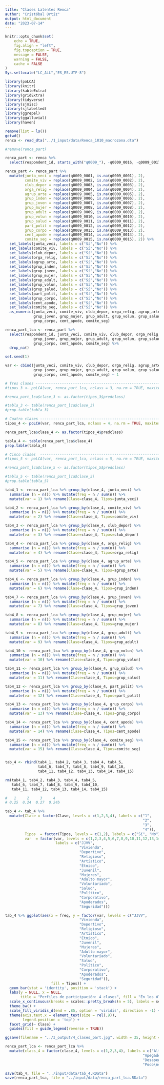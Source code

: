 ```yaml
---
title: "Clases Latentes Renca"
author: "Cristóbal Ortiz"
output: html_document
date: "2023-07-14"
---
```


```r
knitr::opts_chunk$set(
	echo = TRUE,
	fig.align = "left",
	fig.topcaption = TRUE,
	message = FALSE,
	warning = FALSE,
	cache = FALSE
)
Sys.setlocale("LC_ALL","ES_ES.UTF-8")
```

```r
library(poLCA)
library(knitr)
library(kableExtra)
library(gridExtra)
library(tidyverse)
library(sjmisc)
library(sjlabelled)
library(ggrepel)
library(ggalluvial)
library(haven)
```

```r
remove(list = ls())
getwd()
renca <- read_dta("../1_input/data/Renca_1010_macrozona.dta")
```

```r
#remove(renca_part)

renca_part <- renca %>% 
  select(respondent_id, starts_with("q0009_"), -q0009_0016, -q0009_0017, -q0009_0018, -q0009_0019, -q0009_other) ##apoyo/visitas

renca_part <- renca_part %>% 
  mutate(junta_veci = replace(q0009_0001, is.na(q0009_0001), 2),
         comite_viv = replace(q0009_0002, is.na(q0009_0002), 2),
         club_depor = replace(q0009_0003, is.na(q0009_0003), 2),
         orga_relig = replace(q0009_0004, is.na(q0009_0004), 2),
         agrup_arte = replace(q0009_0005, is.na(q0009_0005), 2),
         grup_inden = replace(q0009_0006, is.na(q0009_0006), 2),
         grup_joven = replace(q0009_0007, is.na(q0009_0007), 2),
         grup_mujer = replace(q0009_0008, is.na(q0009_0008), 2),
         grup_adult = replace(q0009_0009, is.na(q0009_0009), 2),
         grup_volun = replace(q0009_0010, is.na(q0009_0010), 2),
         grup_salud = replace(q0009_0011, is.na(q0009_0011), 2),
         part_polit = replace(q0009_0012, is.na(q0009_0012), 2),
         grup_corpo = replace(q0009_0013, is.na(q0009_0013), 2),
         cent_apode = replace(q0009_0014, is.na(q0009_0014), 2),
         comite_seg = replace(q0009_0015, is.na(q0009_0015), 2)) %>% 
  set_labels(junta_veci, labels = c("Sí","No")) %>% 
  set_labels(comite_viv, labels = c("Sí","No")) %>% 
  set_labels(club_depor, labels = c("Sí","No")) %>% 
  set_labels(orga_relig, labels = c("Sí","No")) %>% 
  set_labels(agrup_arte, labels = c("Sí","No")) %>% 
  set_labels(grup_inden, labels = c("Sí","No")) %>% 
  set_labels(grup_joven, labels = c("Sí","No")) %>% 
  set_labels(grup_mujer, labels = c("Sí","No")) %>% 
  set_labels(grup_adult, labels = c("Sí","No")) %>% 
  set_labels(grup_volun, labels = c("Sí","No")) %>% 
  set_labels(grup_salud, labels = c("Sí","No")) %>% 
  set_labels(part_polit, labels = c("Sí","No")) %>% 
  set_labels(grup_corpo, labels = c("Sí","No")) %>% 
  set_labels(cent_apode, labels = c("Sí","No")) %>% 
  set_labels(comite_seg, labels = c("Sí","No")) %>%  
  as_numeric(junta_veci, comite_viv, club_depor, orga_relig, agrup_arte, grup_inden, 
             grup_joven, grup_mujer, grup_adult, grup_volun, grup_salud, part_polit, 
             grup_corpo, cent_apode, comite_seg) 

renca_part_lca <- renca_part %>% 
  select(respondent_id, junta_veci, comite_viv, club_depor, orga_relig, agrup_arte, grup_inden, 
             grup_joven, grup_mujer, grup_adult, grup_volun, grup_salud, part_polit, 
             grup_corpo, cent_apode, comite_seg) %>% 
  drop_na()
```

```r
set.seed(1)

var <- cbind(junta_veci, comite_viv, club_depor, orga_relig, agrup_arte, grup_inden, 
             grup_joven, grup_mujer, grup_adult, grup_volun, grup_salud, part_polit, 
             grup_corpo, cent_apode, comite_seg) ~ 1

# Tres clases --------------------------------------------------------------------------
#tipos_3 <- poLCA(var, renca_part_lca, nclass = 3, na.rm = TRUE, maxiter = 5000, nrep = 10)

#renca_part_lca$clase_3 <- as.factor(tipos_3$predclass)

#tabla_3 <- table(renca_part_lca$clase_3)
#prop.table(tabla_3)

# Cuatro clases ------------------------------------------------------------------------
tipos_4 <- poLCA(var, renca_part_lca, nclass = 4, na.rm = TRUE, maxiter = 5000, nrep = 10)

renca_part_lca$clase_4 <- as.factor(tipos_4$predclass)

tabla_4 <- table(renca_part_lca$clase_4)
prop.table(tabla_4)

# Cinco clases  ------------------------------------------------------------------------
#tipos_5 <- poLCA(var, renca_part_lca, nclass = 5, na.rm = TRUE, maxiter = 5000, nrep = 10)

#renca_part_lca$clase_5 <- as.factor(tipos_5$predclass)

#tabla_5 <- table(renca_part_lca$clase_5)
#prop.table(tabla_5)
```

```r
tab4_1 <- renca_part_lca %>% group_by(clase_4, junta_veci) %>%
  summarise (n = n()) %>% mutate(freq = n / sum(n)) %>% 
  mutate(var = 1) %>% rename(Clase=clase_4, Tipos=junta_veci)

tab4_2 <- renca_part_lca %>% group_by(clase_4, comite_viv) %>%
  summarise (n = n()) %>% mutate(freq = n / sum(n)) %>% 
  mutate(var = 2) %>% rename(Clase=clase_4, Tipos=comite_viv)

tab4_3 <- renca_part_lca %>% group_by(clase_4, club_depor) %>%
  summarise (n = n()) %>% mutate(freq = n / sum(n)) %>% 
  mutate(var = 3) %>% rename(Clase=clase_4, Tipos=club_depor)

tab4_4 <- renca_part_lca %>% group_by(clase_4, orga_relig) %>%
  summarise (n = n()) %>% mutate(freq = n / sum(n)) %>% 
  mutate(var = 4) %>% rename(Clase=clase_4, Tipos=orga_relig)

tab4_5 <- renca_part_lca %>% group_by(clase_4, agrup_arte) %>%
  summarise (n = n()) %>% mutate(freq = n / sum(n)) %>% 
  mutate(var = 5) %>% rename(Clase=clase_4, Tipos=agrup_arte)

tab4_6 <- renca_part_lca %>% group_by(clase_4, grup_inden) %>%
  summarise (n = n()) %>% mutate(freq = n / sum(n)) %>% 
  mutate(var = 6) %>% rename(Clase=clase_4, Tipos=grup_inden)

tab4_7 <- renca_part_lca %>% group_by(clase_4, grup_joven) %>%
  summarise (n = n()) %>% mutate(freq = n / sum(n)) %>% 
  mutate(var = 7) %>% rename(Clase=clase_4, Tipos=grup_joven)

tab4_8 <- renca_part_lca %>% group_by(clase_4, grup_mujer) %>%
  summarise (n = n()) %>% mutate(freq = n / sum(n)) %>% 
  mutate(var = 8) %>% rename(Clase=clase_4, Tipos=grup_mujer)

tab4_9 <- renca_part_lca %>% group_by(clase_4, grup_adult) %>%
  summarise (n = n()) %>% mutate(freq = n / sum(n)) %>% 
  mutate(var = 9) %>% rename(Clase=clase_4, Tipos=grup_adult)

tab4_10 <- renca_part_lca %>% group_by(clase_4, grup_volun) %>%
  summarise (n = n()) %>% mutate(freq = n / sum(n)) %>% 
  mutate(var = 10) %>% rename(Clase=clase_4, Tipos=grup_volun)

tab4_11 <- renca_part_lca %>% group_by(clase_4, grup_salud) %>%
  summarise (n = n()) %>% mutate(freq = n / sum(n)) %>% 
  mutate(var = 11) %>% rename(Clase=clase_4, Tipos=grup_salud)

tab4_12 <- renca_part_lca %>% group_by(clase_4, part_polit) %>%
  summarise (n = n()) %>% mutate(freq = n / sum(n)) %>% 
  mutate(var = 12) %>% rename(Clase=clase_4, Tipos=part_polit)

tab4_13 <- renca_part_lca %>% group_by(clase_4, grup_corpo) %>%
  summarise (n = n()) %>% mutate(freq = n / sum(n)) %>% 
  mutate(var = 13) %>% rename(Clase=clase_4, Tipos=grup_corpo)

tab4_14 <- renca_part_lca %>% group_by(clase_4, cent_apode) %>%
  summarise (n = n()) %>% mutate(freq = n / sum(n)) %>% 
  mutate(var = 14) %>% rename(Clase=clase_4, Tipos=cent_apode)

tab4_15 <- renca_part_lca %>% group_by(clase_4, comite_seg) %>%
  summarise (n = n()) %>% mutate(freq = n / sum(n)) %>% 
  mutate(var = 15) %>% rename(Clase=clase_4, Tipos=comite_seg)


tab_4 <- rbind(tab4_1, tab4_2, tab4_3, tab4_4, tab4_5,
               tab4_6, tab4_7, tab4_8, tab4_9, tab4_10,
               tab4_11, tab4_12, tab4_13, tab4_14, tab4_15)

rm(tab4_1, tab4_2, tab4_3, tab4_4, tab4_5,
   tab4_6, tab4_7, tab4_8, tab4_9, tab4_10,
   tab4_11, tab4_12, tab4_13, tab4_14, tab4_15)
```

```r


#   1     2     3     4 
# 0.25  0.24  0.27  0.24b  

tab_4 <- tab_4 %>% 
  mutate(Clase = factor(Clase, levels = c(1,2,3,4), labels = c("1", 
                                                               "2", 
                                                               "3",
                                                               "4")),
         Tipos  = factor(Tipos, levels = c(1,2), labels = c("Sí", "No")),
         var  = factor(var, levels = c(1,2,3,4,5,6,7,8,9,10,11,12,13,14,15),
                       labels = c("JJVV",
                                  "Vivienda",
                                  "Deportivo",
                                  "Religioso",
                                  "Artístico",
                                  "Étnico",
                                  "Juvenil",
                                  "Mujeres",
                                  "Adulto mayor",
                                  "Voluntariado",
                                  "Salud",
                                  "Político",
                                  "Corporativo",
                                  "Apoderados",
                                  "Seguridad")))

tab_4 %>% ggplot(aes(x = freq, y = factor(var, levels = c("JJVV",
                                  "Vivienda",
                                  "Deportivo",
                                  "Religioso",
                                  "Artístico",
                                  "Étnico",
                                  "Juvenil",
                                  "Mujeres",
                                  "Adulto mayor",
                                  "Voluntariado",
                                  "Salud",
                                  "Político",
                                  "Corporativo",
                                  "Apoderados",
                                  "Seguridad")),  
                     fill = Tipos)) + 
  geom_bar(stat = 'identity', position = 'stack') +
  labs(y = NULL, x = NULL,
       title = "Perfiles de participación: 4 clases", fill = "En los últimos 12 meses\n¿ha participado en alguna de\nlas siguientes organizaciones?") +
  scale_x_continuous(breaks = scales::pretty_breaks(n = 5), labels = scales::percent, limits=c(0, 1)) +
  theme_bw() + 
  scale_fill_viridis_d(end = .85, option = 'viridis', direction = -1) +
  theme(axis.text.x = element_text(size = rel(.9)),
        legend.position = 'top') +
  facet_grid(~ Clase) +
  guides(fill = guide_legend(reverse = TRUE))

ggsave(filename = "../3_output/4_clases_part.jpg", width = 35, height = 15, units = "cm")
```

```r
renca_part_lca <- renca_part_lca %>% 
  mutate(class_4 = factor(clase_4, levels = c(1,2,3,4), labels = c("Altamente\ncohesionados\n(23.25%)", 
                                                               "Apegados\ndesconfiados\n(29.23%)", 
                                                               "Desapegados\nrelacionales\n(22.57%)",
                                                               "Poco\ncohesionados\n(24.94%)")))

save(tab_4, file = "../input/data/tab_4.RData")
save(renca_part_lca, file = "../input/data/renca_part_lca.RData")
```

